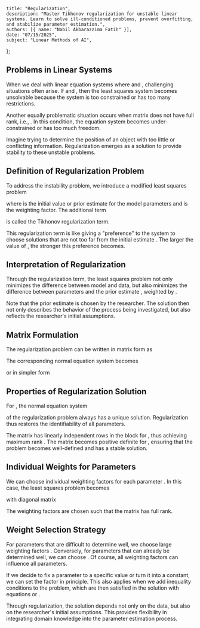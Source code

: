     title: "Regularization",
    description: "Master Tikhonov regularization for unstable linear systems. Learn to solve ill-conditioned problems, prevent overfitting, and stabilize parameter estimation.",
    authors: [{ name: "Nabil Akbarazzima Fatih" }],
    date: "07/15/2025",
    subject: "Linear Methods of AI",
};

## Problems in Linear Systems

When we deal with linear equation systems <InlineMath math="Ax = b" /> where <InlineMath math="A \in \mathbb{R}^{m \times n}" /> and <InlineMath math="b \in \mathbb{R}^m" />, challenging situations often arise. If <InlineMath math="m > n" /> and <InlineMath math="\text{Rank}(A|b) > \text{Rank}(A)" />, then the least squares system becomes unsolvable because the system is too constrained or has too many restrictions.

Another equally problematic situation occurs when matrix <InlineMath math="A" /> does not have full rank, i.e., <InlineMath math="\text{Rank}(A) < n" />. In this condition, the equation system becomes under-constrained or has too much freedom.

Imagine trying to determine the position of an object with too little or conflicting information. Regularization emerges as a solution to provide stability to these unstable problems.

## Definition of Regularization Problem

To address the instability problem, we introduce a modified least squares problem

<BlockMath math="\min_x \left( \|Ax - b\|_2^2 + \omega^2 \|x - x_0\|_2^2 \right)" />

where <InlineMath math="x_0 \in \mathbb{R}^n" /> is the initial value or prior estimate for the model parameters and <InlineMath math="\omega^2 \in \mathbb{R}_0^+" /> is the weighting factor. The additional term

<BlockMath math="\omega^2 \|x - x_0\|_2^2" />

is called the Tikhonov regularization term.

This regularization term is like giving a "preference" to the system to choose solutions that are not too far from the initial estimate <InlineMath math="x_0" />. The larger the value of <InlineMath math="\omega" />, the stronger this preference becomes.

## Interpretation of Regularization

Through the regularization term, the least squares problem not only minimizes the difference <InlineMath math="\|Ax - b\|" /> between model and data, but also minimizes the difference <InlineMath math="\|x - x_0\|" /> between parameters and the prior estimate <InlineMath math="x_0" />, weighted by <InlineMath math="\omega^2" />.

Note that the prior estimate <InlineMath math="x_0" /> is chosen by the researcher. The solution <InlineMath math="\hat{x}" /> then not only describes the behavior of the process being investigated, but also reflects the researcher's initial assumptions.

## Matrix Formulation

The regularization problem can be written in matrix form as

<MathContainer>
<BlockMath math="\min_x \left\| \begin{pmatrix} Ax - b \\ \omega(x - x_0) \end{pmatrix} \right\|^2" />
<BlockMath math="= \left\| \begin{pmatrix} A \\ \omega I \end{pmatrix} x - \begin{pmatrix} b \\ \omega x_0 \end{pmatrix} \right\|_2^2" />
</MathContainer>

The corresponding normal equation system becomes

<MathContainer>
<BlockMath math="\begin{pmatrix} A \\ \omega I \end{pmatrix}^T \begin{pmatrix} A \\ \omega I \end{pmatrix} x" />
<BlockMath math="= \begin{pmatrix} A \\ \omega I \end{pmatrix}^T \begin{pmatrix} b \\ \omega x_0 \end{pmatrix}" />
</MathContainer>

or in simpler form

<BlockMath math="(A^T A + \omega^2 I) x = A^T b + \omega^2 x_0" />

## Properties of Regularization Solution

For <InlineMath math="\omega > 0" />, the normal equation system

<BlockMath math="(A^T A + \omega^2 I) x = A^T b + \omega^2 x_0" />

of the regularization problem always has a unique solution. Regularization thus restores the identifiability of all parameters.

The matrix <InlineMath math="\begin{pmatrix} A \\ \omega I \end{pmatrix}" /> has <InlineMath math="n" /> linearly independent rows in the <InlineMath math="\omega I" /> block for <InlineMath math="\omega > 0" />, thus achieving maximum rank <InlineMath math="n" />. The matrix <InlineMath math="A^T A + \omega^2 I" /> becomes positive definite for <InlineMath math="\omega > 0" />, ensuring that the problem becomes well-defined and has a stable solution.

## Individual Weights for Parameters

We can choose individual weighting factors <InlineMath math="\omega_i \geq 0" /> for each parameter <InlineMath math="i = 1, \ldots, n" />. In this case, the least squares problem becomes

<MathContainer>
<BlockMath math="\min_x \|Ax - b\|_2^2 + \sum_{i=1}^n \omega_i^2 (x_i - x_{0i})^2" />
<BlockMath math="= \|Ax - b\|_2^2 + \|\Omega(x - x_0)\|_2^2" />
<BlockMath math="= \left\| \begin{pmatrix} A \\ \Omega \end{pmatrix} x - \begin{pmatrix} b \\ \Omega x_0 \end{pmatrix} \right\|_2^2" />
</MathContainer>

with diagonal matrix

<BlockMath math="\Omega = \begin{pmatrix} \omega_1 & 0 & \cdots \\ 0 & \ddots & \\ \vdots & & \omega_n \end{pmatrix}" />

The weighting factors <InlineMath math="\omega_i" /> are chosen such that the matrix <InlineMath math="\begin{pmatrix} A \\ \Omega \end{pmatrix}" /> has full rank.

## Weight Selection Strategy

For parameters that are difficult to determine well, we choose large weighting factors <InlineMath math="\omega_i" />. Conversely, for parameters that can already be determined well, we can choose <InlineMath math="\omega_i = 0" />. Of course, all weighting factors <InlineMath math="\omega_i" /> can influence all parameters.

If we decide to fix a parameter to a specific value or turn it into a constant, we can set the factor <InlineMath math="\omega_i = \infty" /> in principle. This also applies when we add inequality conditions <InlineMath math="l_i \leq x_i \leq u_i" /> to the problem, which are then satisfied in the solution with equations <InlineMath math="x_i = l_i" /> or <InlineMath math="x_i = u_i" />.

Through regularization, the solution depends not only on the data, but also on the researcher's initial assumptions. This provides flexibility in integrating domain knowledge into the parameter estimation process.